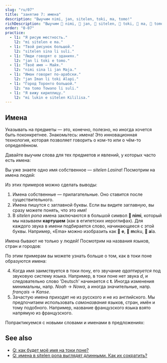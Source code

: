```yaml
---
slug: "ru/07"
title: "занятие 7: имена"
description: "Выучим nimi, jan, sitelen, toki, ma, tomo!"
richDescription: "Выучим 󱥂 nimi, 󱤑 jan, 󱥠 sitelen, 󱥬 toki, 󱤰 ma, 󱥭 tomo!"
order: "0-07"
practice:
  - l1: "Я рисую местность."
    l2: "mi sitelen e ma."
  - l1: "Твой рисунок большой."
    l2: "sitelen sina li suli."
  - l1: "Люди говорят о зданиях."
    l2: "jan li toki e tomo."
  - l1: "Твоё имя — Майя."
    l2: "nimi sina li jan Maja."
  - l1: "Иман говорит по-арабски."
    l2: "jan Iman li toki Alapi."
  - l1: "Город Торонто большой."
    l2: "ma tomo Towano li suli."
  - l1: "Я вижу кириллицу."
    l2: "mi lukin e sitelen Kililisa."
---
```



## Имена

Указывать на предметы — это, конечно, полезно, но иногда хочется быть поконкретнее. Знакомьтесь: имена! Это инновационная технология, которая позволяет говорить о ком-то или о чём-то определённом.

Давайте выучим слова для тех предметов и явлений, у которых часто есть имена:

<List>
  <Word sl="nimi" m="имя, слово" />
  <Word sl="jan" m="человек" />
  <Word sl="sitelen" m="изображение, письменность; рисовать, писать" />
  <Word sl="toki" m="речь, язык; говорить" />
  <Word sl="ma" m="земля, местность, страна" />
  <Word sl="tomo" m="здание, комната, дом" />
</List>

Вы уже знаете одно имя собственное — _sitelen Lasina_! Посмотрим на имена людей:

<List>
  <Sentence sl="jan Nowa" m="человек по имени Ной (от англ. Noah)" />
  <Sentence sl="jan Ema" m="человек по имени Эмма (от англ. Emma)" />
</List>

Из этих примеров можно сделать выводы:

1. Имена собственные — прилагательные. Оно ставится после существительного.
2. Имена пишутся с заглавной буквы. Если вы видите заглавную, вы сразу можете понять, что это имя!
3. В _sitelen pona_ имена заключаются в большой символ **󱥂 nimi**, который мы называем **картушем** (как в египетских иероглифах). Для каждого звука в имени подбирается слово, начинающееся с этой буквы. Например, «Ema» можно изобразить как 󱤉 **e**, 󱤶 **m**oku, 󱤂 **a**la.

Имена бывают не только у людей! Посмотрим на названия языков, стран и городов:

<List>
  <Sentence
    sl="toki Kanse"
    m="язык под названием французский (от франц. 'français')"
  />
  <Sentence sl="ma Tosi" m="страна под названием Германия (от нем. 'Deutsch')" />
  <Sentence
    sl="ma tomo Loma"
    m="город под названием Рим (от лат. 'Rōma')"
  />
</List>

По этим примерам вы можете узнать больше о том, как в токи поне образуются имена:

4. Когда имя заимствуется в токи пону, его звучание _адаптируется_ под звуковую систему языка. Например, в токи поне нет звука _d_, и следовательно слово 'Deutsch' начинается с **t**. Иногда изменения минимальны, напр. _Noah_ → _Nowa_, а иногда значительные, напр. _français_ → _Kanse_.
5. Зачастую имена приходят не из русского и не из английского. Мы предпочитаем использовать _самоназвания_ языков, стран, имён и тому подобного. Например, название французского языка взято напрямую из французского.

Попрактикуемся с новыми словами и именами в предложениях:

<List>
  <Sentence sl="waso li lukin e ma." m="Птица смотрит на местность." />
  <Sentence sl="jan li toki e tomo." m="Люди говорят о доме." />
  <Sentence sl="jan pona li toki pona." m="Приятные люди приятно говорят." />
  <Sentence sl="nimi ona li jan Kenta." m="Его зовут Кента." />
  <Sentence sl="jan Sunita li sitelen e pipi." m="Сунита рисует насекомое." />
  <Sentence sl="jan Nina li toki Kanse." m="Нина говорит по-французски." />
  <Sentence sl="jan Ema li sona pona e ma Tosi." m="Эмма хорошо знает Германию." />
</List>

<Practice exercises={frontmatter.practice} client:load />

## See also
* [Q: как будет моё имя на токи поне?](ru/make-a-name)
* [Q: имена в sitelen pona выглядят длинными. Как их сократить?](ru/simpler-cartouches)
